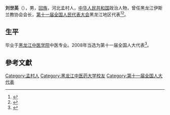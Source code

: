 {{Otheruses|other=名为刘世英的其他人物|劉傑 (景泰進士)}}

'''刘世英'''（{{bd|1929年|3月|}}），男，[[回族|回族]]，河北孟村人，[[中华人民共和国|中华人民共和国]]政治人物，曾任黑龙江伊斯兰教协会会长，[[第十一届全国人民代表大会|第十一届全国人民代表大会]]黑龙江地区代表<ref>{{cite web|author=新华网|title=第十一届全国人大代表|url=http://news.xinhuanet.com/ziliao/2008-03/03/content_7708230.htm?node=36628|publisher=新华网|accessdate=2014-01-07|archive-date=2014-01-10|archive-url=https://web.archive.org/web/20140110211415/http://news.xinhuanet.com/ziliao/2008-03/03/content_7708230.htm?node=36628|dead-url=no}}</ref><ref>{{cite web | url=http://news.hit.edu.cn/articles/2006/04-17/04112954.htm | title=黑龙江省伊斯兰教协会会长刘世英一行来校调研 | accessdate=2014-03-12 | archive-date=2014-03-12 | archive-url=https://web.archive.org/web/20140312225106/http://news.hit.edu.cn/articles/2006/04-17/04112954.htm | dead-url=no }}</ref>。

== 生平 ==
毕业于[[黑龙江中医学院|黑龙江中医学院]]中医专业。2008年当选为第十一届全国人大代表<ref>{{cite news|title=全国人大代表信息-刘世英|url=http://210.82.31.1:8084/delegate/viewDelegate.action?dbid=110553|accessdate=2013-04-05|newspaper=全国人大网|archive-url=https://web.archive.org/web/20140312213036/http://www.npc.gov.cn/delegate/viewDelegate.action?dbid=110553|archive-date=2014-03-12|dead-url=yes}}</ref>。

==參考文獻==
{{reflist}}

{{Authority control}}

{{DEFAULTSORT:liu shiying}}
[[Category:孟村人|Category:孟村人]]
[[Category:黑龙江中医药大学校友|Category:黑龙江中医药大学校友]]
[[Category:第十一届全国人大代表|Category:第十一届全国人大代表]]


{{中國人物小作品}}
